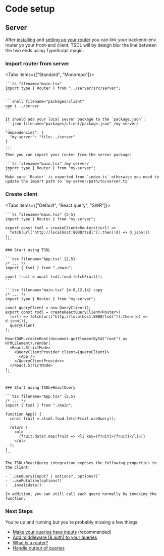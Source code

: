 # Code setup

## Server

After [installing](installation) and [setting up your router](server-code-setup) you can link your backend-env router yo your front-end client. TSDL will by design blur the line between the two ends using TypeScript magic.


<Steps>

### Import router from server

<Tabs items={["Standard", "Monorepo"]}>
  <Tab>

    ```ts filename="main.tsx"
    import type { Router } from "../server/src/server";
    ```

  </Tab>
  <Tab>

    ```shell filename="packages/client"
    npm i ../server
    ```

    It should add your local sevrer package to the `package.json`:
    ```json filename="packages/client/package.json" /my-server/
    ...
    "dependencies": {
      "my-server": "file:../server"
    }
    ...
    ```
    Then you can import your router from the server package:

    ```ts filename="main.tsx" /my-server/
    import type { Router } from "my-server";
    ```
    Make sure `Router` is exported from `index.ts` otherwise you need to update the import path to `my-server/path/to/server.ts`

  </Tab>
</Tabs>

### Create client

<Tabs items={["Default", "React query", "SWR"]}>

  <Tab>

    ```ts filename="main.tsx" {3-5}
    import type { Router } from "my-server";

    export const tsdl = createClient<Router>((url) =>
      fetch(url("http://localhost:8000/tsdl")).then((d) => d.json())
    );
    ```

    ### Start using TSDL

    ```tsx filename="App.tsx" {2,5}
    /* ... */
    import { tsdl } from "./main";

    const fruit = await tsdl.food.fetchFruit();
    ```

  </Tab>

  <Tab>

    ```tsx filename="main.tsx" {4-8,12,14} copy
    /* ... */
    import type { Router } from "my-server";

    const queryClient = new QueryClient();
    export const tsdl = createReactQueryClient<Router>(
      (url) => fetch(url("http://localhost:8000/tsdl")).then((d) => d.json()),
      queryClient
    );

    ReactDOM.createRoot(document.getElementById("root") as HTMLElement).render(
      <React.StrictMode>
        <QueryClientProvider client={queryClient}>
          <App />
        </QueryClientProvider>
      </React.StrictMode>
    );
    ```


    ### Start using TSDL+ReactQuery

    ```tsx filename="App.tsx" {2,5}
    /* ... */
    import { tsdl } from "./main";

    function App() {
      const fruit = atsdl.food.fetchFruit.useQuery();

      return (
        <ul>
          {fruit.data?.map(fruit => <li key={fruit}>{fruit}</li>)}
        </ul>
      );
    }
    ```

    The TSDL+ReactQuery integration exposes the following properties to the client:

    - `.useQuery(input? | options?, options?)`
    - `.useMutation(options?)`
    - `.invalidate()`

    In addition, you can still call each query normally by invoking the function.

  </Tab>

</Tabs>

### Next Steps

You're up and running but you're probably missing a few things:

- [Make your queries have inputs](../api/input) (recommended)
- [Add middleware (& auth) to your queries](../api/middleware)
- [What is a router?](../api/router)
- [Handle output of queries](../api/output)

</Steps>
